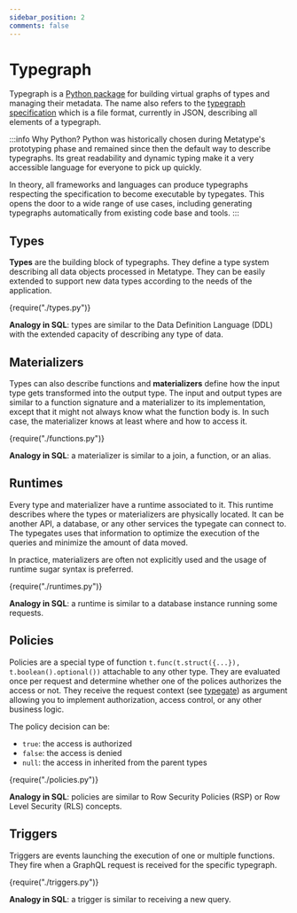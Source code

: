 ```yaml
---
sidebar_position: 2
comments: false
---
```



# Typegraph

Typegraph is a [Python package](https://pypi.org/project/typegraph/) for building virtual graphs of types and managing their metadata. The name also refers to the [typegraph specification](/docs/reference/specification) which is a file format, currently in JSON, describing all elements of a typegraph.

:::info Why Python?
Python was historically chosen during Metatype's prototyping phase and remained since then the default way to describe typegraphs. Its great readability and dynamic typing make it a very accessible language for everyone to pick up quickly.

In theory, all frameworks and languages can produce typegraphs respecting the specification to become executable by typegates. This opens the door to a wide range of use cases, including generating typegraphs automatically from existing code base and tools.
:::

## Types

**Types** are the building block of typegraphs. They define a type system describing all data objects processed in Metatype. They can be easily extended to support new data types according to the needs of the application.

<CodeBlock language="python">{require("./types.py")}</CodeBlock>

**Analogy in SQL**: types are similar to the Data Definition Language (DDL) with the extended capacity of describing any type of data.

## Materializers

Types can also describe functions and **materializers** define how the input type gets transformed into the output type. The input and output types are similar to a function signature and a materializer to its implementation, except that it might not always know what the function body is. In such case, the materializer knows at least where and how to access it.

<CodeBlock language="python">{require("./functions.py")}</CodeBlock>

**Analogy in SQL**: a materializer is similar to a join, a function, or an alias.

## Runtimes

Every type and materializer have a runtime associated to it. This runtime describes where the types or materializers are physically located. It can be another API, a database, or any other services the typegate can connect to. The typegates uses that information to optimize the execution of the queries and minimize the amount of data moved.

In practice, materializers are often not explicitly used and the usage of runtime sugar syntax is preferred.

<CodeBlock language="python">{require("./runtimes.py")}</CodeBlock>

**Analogy in SQL**: a runtime is similar to a database instance running some requests.

## Policies

Policies are a special type of function `t.func(t.struct({...}), t.boolean().optional())` attachable to any other type. They are evaluated once per request and determine whether one of the polices authorizes the access or not. They receive the request context (see [typegate](./typegate)) as argument allowing you to implement authorization, access control, or any other business logic.

The policy decision can be:

- `true`: the access is authorized
- `false`: the access is denied
- `null`: the access in inherited from the parent types

<CodeBlock language="python">{require("./policies.py")}</CodeBlock>

**Analogy in SQL**: policies are similar to Row Security Policies (RSP) or Row Level Security (RLS) concepts.

## Triggers

Triggers are events launching the execution of one or multiple functions. They fire when a GraphQL request is received for the specific typegraph.

<CodeBlock language="python">{require("./triggers.py")}</CodeBlock>

**Analogy in SQL**: a trigger is similar to receiving a new query.
